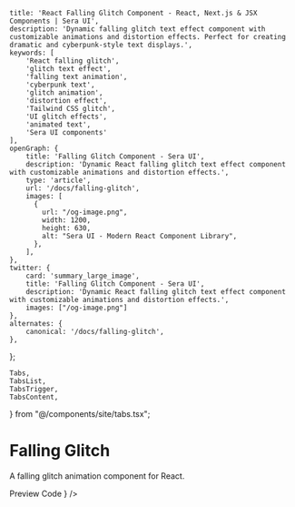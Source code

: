     title: 'React Falling Glitch Component - React, Next.js & JSX Components | Sera UI',
    description: 'Dynamic falling glitch text effect component with customizable animations and distortion effects. Perfect for creating dramatic and cyberpunk-style text displays.',
    keywords: [
        'React falling glitch',
        'glitch text effect',
        'falling text animation',
        'cyberpunk text',
        'glitch animation',
        'distortion effect',
        'Tailwind CSS glitch',
        'UI glitch effects',
        'animated text',
        'Sera UI components'
    ],
    openGraph: {
        title: 'Falling Glitch Component - Sera UI',
        description: 'Dynamic React falling glitch text effect component with customizable animations and distortion effects.',
        type: 'article',
        url: '/docs/falling-glitch',
        images: [
          {
            url: "/og-image.png",
            width: 1200,
            height: 630,
            alt: "Sera UI - Modern React Component Library",
          },
        ],
    },
    twitter: {
        card: 'summary_large_image',
        title: 'Falling Glitch Component - Sera UI',
        description: 'Dynamic React falling glitch text effect component with customizable animations and distortion effects.',
        images: ["/og-image.png"]
    },
    alternates: {
        canonical: '/docs/falling-glitch',
    },
};

    Tabs,
    TabsList,
    TabsTrigger,
    TabsContent,
} from "@/components/site/tabs.tsx";



# Falling Glitch <AI dir="left"/>
A falling glitch animation component for React.

<Tabs defaultValue="preview" className="">
  <TabsList>
    <TabsTrigger value="preview">Preview</TabsTrigger>
    <TabsTrigger value="code">Code</TabsTrigger>
  </TabsList>
  <TabsContent value="preview">
    <ComponentRenderer component={<FallingGlitchAn />} />
  </TabsContent>
  <TabsContent value="code">
    <CodeBlock filePath="src/app/docs/falling-glitch/falling-glitch.tsx" />
  </TabsContent>
</Tabs>
